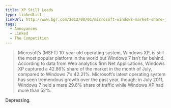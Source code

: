 ```yaml
---
title: XP Still Leads
type: linkedList
linkUrl: http://www.bgr.com/2012/08/01/microsoft-windows-market-share-july-2012/
tags:
  - Annoyances
  - Linked
  - The Competition
---
```


> Microsoft’s (MSFT) 10-year old operating system, Windows XP, is still the most popular platform in the world but Windows 7 isn’t far behind. According to data from Web analytics firm Net Applications, Windows XP captured a 42.86% share of the market in the month of July, compared to Windows 7′s 42.21%. Microsoft’s latest operating system has seen tremendous growth over the past year, though; in July 2011, Windows 7 held a mere 29.6% share of traffic while Windows XP had more than 52%.

Depressing.
